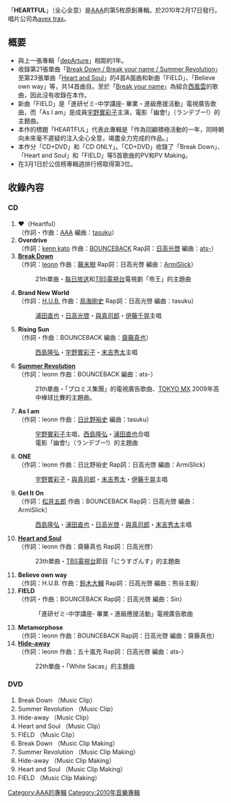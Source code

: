 {{Multiple issues|
{{unreferenced|time=2011-06-29T06:06:19+00:00}}
{{Notability Unreferenced|time=2020-02-22T07:38:28+00:00}}
}}
{{Infobox Album
| Name = HEARTFUL<br />全心全意
| Cover = AAA_-_HEARTFUL.jpg   
| Artist = [[AAA_(團體)|AAA]]
| Type = 專輯
| Released = 2010年2月17日
| Recorded = 2009年 - 2010年
| Genre = [[J-POP|J-POP]]
| Length = 
| Label = [[avex_trax|avex trax]]
| Producer = masato max matsuura<br/>鈴木大輔
| Certification  = 
| Chart position = * 週間最高排名第3位<small>（[[Oricon公信榜|Oricon]]）</small> 
* 2010年2月度月排名第9名
| Reviews = 
| Last album            = [[AAA_REMIX_〜non-stop_all_singles〜|AAA REMIX 〜non-stop all singles〜]]<br />2009年
| This album            = '''HEARTFUL'''<br />2010年
| Next album            = [[2011.02.16_6th_ALBUM_“Buzz_Communication”Pre-Release_Special_Mini_Album|2011.02.16 6th ALBUM “Buzz Communication”Pre-Release Special Mini Album]]<br />2011年
| Misc           = {{Singles
 | Name          = Buzz Communication
 | Type          = 錄音室專輯
 | Single 1      = [[Break_Down_/_Break_your_name_/_Summer_Revolution|Break Down / Break your name / Summer Revolution]]
 | Single 1 date = 2009年7月29日
 | Single 2      = [[Hide-away|Hide-away]]
 | Single 2 date = 2009年10月21日
 | Single 3      = [[Heart_and_Soul_(AAA單曲)|Heart and Soul]]
 | Single 3 date = 2010年1月27日
}}
}}
「'''HEARTFUL'''」（全心全意）是[[AAA_(團體)|AAA]]的第5枚原創專輯。於2010年2月17日發行。唱片公司為[[avex_trax|avex trax]]。

== 概要 ==
* 與上一張專輯「[[depArture|depArture]]」相距約1年。
* 收錄第21張單曲「[[Break_Down_/_Break_your_name_/_Summer_Revolution|Break Down / Break your name / Summer Revolution]]」至第23張單曲「[[Heart_and_Soul_(AAA單曲)|Heart and Soul]]」的4首A面曲和新曲「FIELD」、「Believe own way」等，共14首曲目。至於「[[Break_Down_/_Break_your_name_/_Summer_Revolution|Break your name]]」為組合[[西風雲|西風雲]]的歌曲，因此沒有收錄在本作。
* 新曲「FIELD」是「進研ゼミ-中学講座- 畢業・進級應援活動」電視廣告歌曲，而「As I am」是成員[[宇野實彩子|宇野實彩子]]主演，電影「幽會!」（ランデブー!）的主題曲。
* 本作的標題「HEARTFUL」代表此專輯是「作為回顧積極活動的一年，同時朝向未來毫不遲疑的注入全心全意，竭盡全力完成的作品。」
* 本作分「CD+DVD」和「CD ONLY」。「CD+DVD」收錄了「Break Down」、「Heart and Soul」和「FIELD」等5首歌曲的PV和PV Making。
* 在3月1日於公信榜專輯週排行榜取得第3位。

==收錄內容==
===CD===
# '''♥'''（Heartful）<br/>（作詞・作曲：[[AAA_(團體)|AAA]] 編曲：[[tasuku|tasuku]]）
# '''Overdrive'''<br/>（作詞：[[kenn_kato|kenn kato]] 作曲：[[BOUNCEBACK|BOUNCEBACK]] Rap詞：[[日高光啓|日高光啓]] 編曲：[[ats-|ats-]]）
# '''[[Break_Down_/_Break_your_name_/_Summer_Revolution|Break Down]]'''<br/>（作詞：[[leonn|leonn]] 作曲：[[藤末樹|藤末樹]] Rap詞：日高光啓 編曲：[[ArmiSlick|ArmiSlick]]）
#:21th單曲・[[每日放送|每日放送]]和[[TBS電視台|TBS電視台]]電視劇「帝王」的主題曲
# '''Brand New World'''<br/>（作詞：[[H.U.B.|H.U.B.]] 作曲：[[鳥海剛史|鳥海剛史]] Rap詞：日高光啓 編曲：tasuku）
#:[[浦田直也|浦田直也]]・[[日高光啓|日高光啓]]・[[與真司郎|與真司郎]]・[[伊藤千晃|伊藤千晃]]主唱
# '''Rising Sun'''<br/>（作詞・作曲：BOUNCEBACK 編曲：[[齋藤真也|齋藤真也]]）
#:[[西島隆弘|西島隆弘]]・[[宇野實彩子|宇野實彩子]]・[[末吉秀太|末吉秀太]]主唱
# '''[[Break_Down_/_Break_your_name_/_Summer_Revolution|Summer Revolution]]'''<br/>（作詞：leonn 作曲：BOUNCEBACK 編曲：ats-）
#:21th單曲・「プロミス集團」的電視廣告歌曲、[[東京都會電視台|TOKYO MX]] 2009年高中棒球比賽的主題曲。
# '''As I am'''<br/>（作詞：leonn 作曲：[[日比野裕史|日比野裕史]] 編曲：tasuku）
#:[[宇野實彩子|宇野實彩子]]主唱，[[西島隆弘|西島隆弘]]・[[浦田直也|浦田直也]]合唱
#:電影「幽會!」（ランデブー!）的主題曲
# '''ONE'''<br/>（作詞：leonn 作曲：日比野裕史 Rap詞：日高光啓 編曲：ArmiSlick）
#:[[宇野實彩子|宇野實彩子]]・[[與真司郎|與真司郎]]・[[末吉秀太|末吉秀太]]・[[伊藤千晃|伊藤千晃]]主唱
# '''Get It On'''<br/>（作詞：[[松井五郎|松井五郎]] 作曲：BOUNCEBACK Rap詞：日高光啓 編曲：ArmiSlick）
#:[[西島隆弘|西島隆弘]]・[[浦田直也|浦田直也]]・[[日高光啓|日高光啓]]・[[與真司郎|與真司郎]]・[[末吉秀太|末吉秀太]]主唱
# '''[[Heart_and_Soul_(AAA單曲)|Heart and Soul]]'''<br/>（作詞：leonn 作曲：齋藤真也 Rap詞：日高光啓）
#:23th單曲・[[TBS電視台|TBS電視台]]節目「にうすざんす」的主題曲
# '''Believe own way ''' <br/>（作詞：H.U.B. 作曲：[[鈴木大輔|鈴木大輔]] Rap詞：日高光啓 編曲：熊谷主毅）
# '''FIELD'''<br/>（作詞・作曲：BOUNCEBACK Rap詞：日高光啓 編曲：Sin）
#:「進研ゼミ-中学講座- 畢業・進級應援活動」電視廣告歌曲
# '''Metamorphose'''<br/>（作詞：leonn 作曲：BOUNCEBACK Rap詞：日高光啓 編曲：齋藤真也）
# '''[[Hide-away|Hide-away]]'''<br/>（作詞：leonn 作曲：五十嵐充 Rap詞：日高光啓 編曲：ats-）
#:22th單曲・「White Sacas」的主題曲

===DVD===
#Break Down （Music Clip）
#Summer Revolution （Music Clip）
#Hide-away （Music Clip）
#Heart and Soul （Music Clip）
#FIELD （Music Clip）
#Break Down （Music Clip Making）
#Summer Revolution （Music Clip Making）
#Hide-away （Music Clip Making）
#Heart and Soul （Music Clip Making）
#FIELD （Music Clip Making）

{{AAA}}
{{DEFAULTSORT:HEARTFUL}}
[[Category:AAA的專輯|Category:AAA的專輯]]
[[Category:2010年音樂專輯|Category:2010年音樂專輯]]